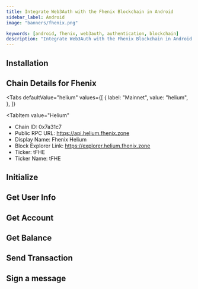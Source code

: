 ```yaml
---
title: Integrate Web3Auth with the Fhenix Blockchain in Android
sidebar_label: Android
image: "banners/fhenix.png"

keywords: [android, fhenix, web3auth, authentication, blockchain]
description: "Integrate Web3Auth with the Fhenix Blockchain in Android | Documentation - Web3Auth"
---
```



<SEO
  title="Integrate Web3Auth with the Fhenix Blockchain in Android"
  description="Integrate Web3Auth with the Fhenix Blockchain in Android | Documentation - Web3Auth"
  image="https://web3auth.io/docs/banners/fhenix.png"
  slug="/connect-blockchain/evm/fhenix/android"
/>

## Installation

<InstallationSnippet />

## Chain Details for Fhenix

<Tabs
 defaultValue="helium"
  values={[
    { label: "Mainnet", value: "helium", },
  ]}
>

<TabItem
  value="Helium"
>

- Chain ID: 0x7a31c7
- Public RPC URL: https://api.helium.fhenix.zone
- Display Name: Fhenix Helium
- Block Explorer Link: https://explorer.helium.fhenix.zone
- Ticker: tFHE
- Ticker Name: tFHE

</TabItem>
</Tabs>

## Initialize

<InitialisationSnippet />

## Get User Info

<UserInfoSnippet />

## Get Account

<GetAccountSnippet />

## Get Balance

<GetBalanceSnippet />

## Send Transaction

<SendTransactionSnippet />

## Sign a message

<SignMessageSnippet />
